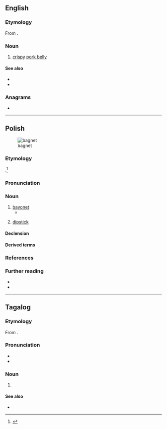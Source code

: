==English==
{{wikipedia|Chicharrón#Philippines}}

===Etymology===
From {{bor|en|ilo|bagnet}}.

===Noun===
{{en-noun|?}}

# {{lb|en|Philippines}} [[crispy]] [[pork belly]]

====See also====
* {{l|en|lechon kawali}}
* {{l|en|sio bak}}

===Anagrams===
* {{anagrams|en|a=abegnt|netbag}}

{{C|en|Foods}}

----

==Polish==
{{wp|lang=pl}}
[[Image:Bayonette-p1000740.jpg|thumb|bagnet]]

===Etymology===
{{bor+|pl|fr|baïonnette}}.<ref>{{cite-book|first=Aleksander|last=Brückner|authorlink=Aleksander Brückner|title=Słownik etymologiczny języka polskiego|year=1927|entry=bagnet|lang=pl|passage=z ''bajnetu'', franc. baïonette od miasta ''Bayonne'', gdzie je najpierw wyrabiano}}</ref>

===Pronunciation===
{{pl-p|a=Pl-bagnet.ogg}}

===Noun===
{{pl-noun|m-in|dim=bagnecik|aug=bagnecisko}}

# [[bayonet]] {{gl|weapon}}
#* {{quote-song|1=pl|year=1915|author=Unknown|title=O mój rozmarynie|url=https://en.wikipedia.org/wiki/Oh_My_Rosemary|text=Pójdziemy z okopów na bagnety, <br> Pójdziemy z okopów na bagnety,<br> '''Bagnet''' mnie ukłuje, śmierć mnie pocałuje, <br> Ale nie ty!|t=From trenches we'll charge against bayonets, <br> From trenches we'll charge against bayonets, <br> A '''bayonet''' will pierce me, death will kiss me, <br> But not you!}}
#: {{uxi|pl|'''Bagnet''' na broń!|Fix your '''bayonets'''!}}
# {{lb|pl|colloquial}} [[dipstick]] {{gl|a stick or rod used to measure the depth of a liquid in a car}}

====Declension====
{{pl-decl-noun-m-in}}

====Derived terms====
{{col3|pl|title=adjective|bagnetowy}}

===References===
<references/>

===Further reading===
* {{R:pl:WSJP}}
* {{R:pl:PWN}}

{{C|pl|Weapons}}

----

==Tagalog==

===Etymology===
From {{bor|tl|ilo|bagnet}}.

===Pronunciation===
* {{hyph|tl|bag|net}}
* {{tl-IPA|bagnét}}

===Noun===
{{tl-noun|bagnét}}

# {{w|bagnet}} {{gl|Filipino dish of pork belly boiled and deep fried until crispy}}

====See also====
* {{l|tl|sitsaron}}